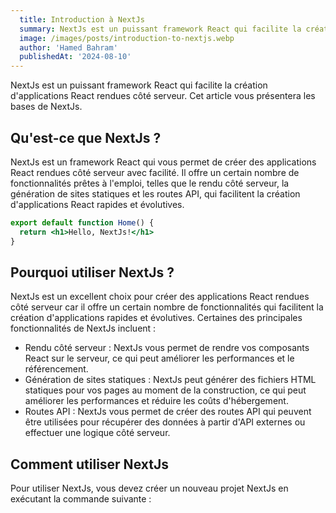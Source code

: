 ```yaml
---
  title: Introduction à NextJs
  summary: NextJs est un puissant framework React qui facilite la création d'applications React rendues côté serveur. Cet article vous présentera les bases de NextJs.
  image: /images/posts/introduction-to-nextjs.webp
  author: 'Hamed Bahram'
  publishedAt: '2024-08-10'
---
```


NextJs est un puissant framework React qui facilite la création d'applications
React rendues côté serveur. Cet article vous présentera les bases de NextJs.

## Qu'est-ce que NextJs ?

NextJs est un framework React qui vous permet de créer des applications React
rendues côté serveur avec facilité. Il offre un certain nombre de
fonctionnalités prêtes à l'emploi, telles que le rendu côté serveur, la
génération de sites statiques et les routes API, qui facilitent la création
d'applications React rapides et évolutives.

```jsx
export default function Home() {
  return <h1>Hello, NextJs!</h1>
}
```

## Pourquoi utiliser NextJs ?

NextJs est un excellent choix pour créer des applications React rendues côté
serveur car il offre un certain nombre de fonctionnalités qui facilitent la
création d'applications rapides et évolutives. Certaines des principales
fonctionnalités de NextJs incluent :

- Rendu côté serveur : NextJs vous permet de rendre vos composants React sur le
  serveur, ce qui peut améliorer les performances et le référencement.
- Génération de sites statiques : NextJs peut générer des fichiers HTML
  statiques pour vos pages au moment de la construction, ce qui peut améliorer
  les performances et réduire les coûts d'hébergement.
- Routes API : NextJs vous permet de créer des routes API qui peuvent être
  utilisées pour récupérer des données à partir d'API externes ou effectuer une
  logique côté serveur.

## Comment utiliser NextJs

Pour utiliser NextJs, vous devez créer un nouveau projet NextJs en exécutant la
commande suivante :
